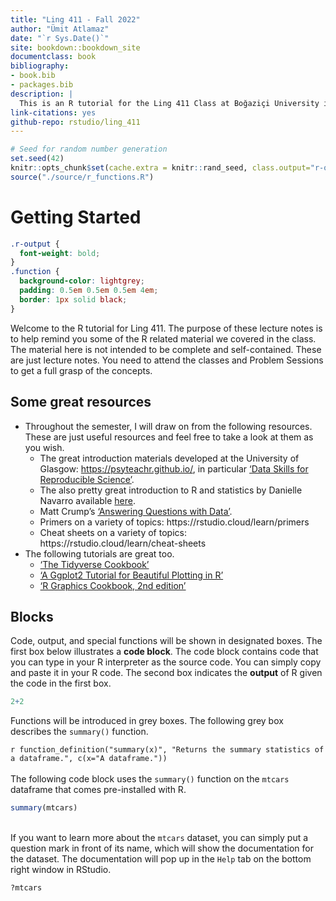 ```yaml
--- 
title: "Ling 411 - Fall 2022"
author: "Ümit Atlamaz"
date: "`r Sys.Date()`"
site: bookdown::bookdown_site
documentclass: book
bibliography:
- book.bib
- packages.bib
description: |
  This is an R tutorial for the Ling 411 Class at Boğaziçi University in Fall 2022.
link-citations: yes
github-repo: rstudio/ling_411
---
```


```r
# Seed for random number generation
set.seed(42)
knitr::opts_chunk$set(cache.extra = knitr::rand_seed, class.output="r-output")
source("./source/r_functions.R")
```



# Getting Started

```css
.r-output {
  font-weight: bold;
}
.function {
  background-color: lightgrey;
  padding: 0.5em 0.5em 0.5em 4em;
  border: 1px solid black;
}
```

Welcome to the R tutorial for Ling 411. The purpose of these lecture notes is to help remind you some of the R related material we covered in the class. The material here is not intended to be complete and self-contained. These are just lecture notes. You need to attend the classes and Problem Sessions to get a full grasp of the concepts.


## Some great resources
- Throughout the semester, I will draw on from the following resources. These are just useful resources and feel free to take a look at them as you wish.
  - The great introduction materials developed at the University of Glasgow: <https://psyteachr.github.io/>, in particular ['Data Skills for Reproducible Science'](https://psyteachr.github.io/msc-data-skills/).
  - The also pretty great introduction to R and statistics by Danielle Navarro available [here](https://learningstatisticswithr.com).
  - Matt Crump's ['Answering Questions with Data'](https://crumplab.github.io/statistics/).
  - Primers on a variety of topics: https://rstudio.cloud/learn/primers
  - Cheat sheets on a variety of topics: https://rstudio.cloud/learn/cheat-sheets

- The following tutorials are great too.
  - ['The Tidyverse Cookbook'](https://rstudio-education.github.io/tidyverse-cookbook/)
  - ['A Ggplot2 Tutorial for Beautiful Plotting in R'](https://cedricscherer.netlify.app/2019/08/05/a-ggplot2-tutorial-for-beautiful-plotting-in-r/)
  - ['R Graphics Cookbook, 2nd edition'](https://r-graphics.org/)
  
  
## Blocks
Code, output, and special functions will be shown in designated boxes. The first box below illustrates a **code block**. The code block contains code that you can type in your R interpreter as the source code. You can simply copy and paste it in your R code. The second box indicates the **output** of R given the code in the first box.

```r
2+2
```

Functions will be introduced in grey boxes. The following grey box describes the `summary()` function.

`r function_definition("summary(x)", "Returns the summary statistics of a dataframe.", c(x="A dataframe."))`
\
\
The following code block uses the `summary()` function on the `mtcars` dataframe that comes pre-installed with R. 


```r
summary(mtcars)
```
\
If you want to learn more about the `mtcars` dataset, you can simply put a question mark in front of its name, which will show the documentation for the dataset. The documentation will pop up in the `Help` tab on the bottom right window in RStudio.

```r
?mtcars
```


